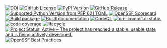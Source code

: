 [![DOI](https://zenodo.org/badge/DOI/10.5281/zenodo.15800477.svg)](https://doi.org/10.5281/zenodo.15800477)
[![GitHub License](https://img.shields.io/github/license/seedcase-project/seedcase-sprout.svg)](https://github.com/seedcase-project/seedcase-sprout/blob/main/LICENSE.md)
[![PyPI Version](https://img.shields.io/pypi/v/seedcase-sprout.svg)](https://pypi.org/project/seedcase-sprout/)
[![GitHub Release](https://img.shields.io/github/v/release/seedcase-project/seedcase-sprout.svg)](https://github.com/seedcase-project/seedcase-sprout/releases/latest)
[![Supported Python Version from PEP 621 TOML](https://img.shields.io/python/required-version-toml?tomlFilePath=https%3A%2F%2Fraw.githubusercontent.com%2Fseedcase-project%2Fseedcase-sprout%2Frefs%2Fheads%2Fmain%2Fpyproject.toml.svg)](https://github.com/seedcase-project/seedcase-sprout/blob/main/pyproject.toml)
[![OpenSSF Scorecard](https://api.scorecard.dev/projects/github.com/seedcase-project/seedcase-sprout/badge?raw=true.svg)](https://scorecard.dev/viewer/?uri=github.com/seedcase-project/seedcase-sprout)
[![Build package](https://github.com/seedcase-project/seedcase-sprout/actions/workflows/build-package.yml/badge.svg)](https://github.com/seedcase-project/seedcase-sprout/actions/workflows/build-package.yml)
[![Build documentation](https://github.com/seedcase-project/seedcase-sprout/actions/workflows/build-website.yml/badge.svg)](https://github.com/seedcase-project/seedcase-sprout/actions/workflows/build-website.yml)
[![CodeQL](https://github.com/seedcase-project/seedcase-sprout/actions/workflows/github-code-scanning/codeql/badge.svg?branch=main)](https://github.com/seedcase-project/seedcase-sprout/actions/workflows/github-code-scanning/codeql)
[![pre-commit.ci status](https://results.pre-commit.ci/badge/github/seedcase-project/seedcase-sprout/main.svg)](https://results.pre-commit.ci/latest/github/seedcase-project/seedcase-sprout/main)
[![code coverage](https://raw.githubusercontent.com/seedcase-project/seedcase-sprout/coverage/coverage.svg?raw=true)](https://htmlpreview.github.io/?https://raw.githubusercontent.com/seedcase-project/seedcase-sprout/coverage/index.html)
[![lifecycle](https://lifecycle.r-lib.org/articles/figures/lifecycle-experimental.svg)](https://lifecycle.r-lib.org/articles/stages.html#experimental)
[![Project Status: Active – The project has reached a stable, usable state and is being actively developed.](https://www.repostatus.org/badges/latest/active.svg)](https://www.repostatus.org/#active)
[![OpenSSF Best Practices](https://www.bestpractices.dev/projects/10459/badge?raw=true.svg)](https://www.bestpractices.dev/projects/10459)
